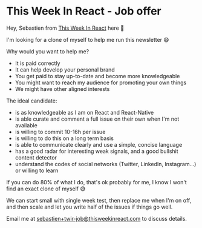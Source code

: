 # This Week In React - Job offer

Hey, Sebastien from [This Week In React](http://thisweekinreact.com/) here 👋

I'm looking for a clone of myself to help me run this newsletter 😄

Why would you want to help me?

- It is paid correctly
- It can help develop your personal brand
- You get paid to stay up-to-date and become more knowledgeable
- You might want to reach my audience for promoting your own things
- We might have other aligned interests

The ideal candidate:

- is as knowledgeable as I am on React and React-Native
- is able curate and comment a full issue on their own when I'm not available
- is willing to commit 10-16h per issue
- is willing to do this on a long term basis
- is able to communicate clearly and use a simple, concise language
- has a good radar for interesting weak signals, and a good bullshit content detector
- understand the codes of social networks (Twitter, LinkedIn, Instagram...) or willing to learn

If you can do 80% of what I do, that's ok probably for me, I know I won't find an exact clone of myself 😅

We can start small with single week test, then replace me when I'm on off, and then scale and let you write half of the issues if things go well.

Email me at sebastien+twir-job@thisweekinreact.com to discuss details.

